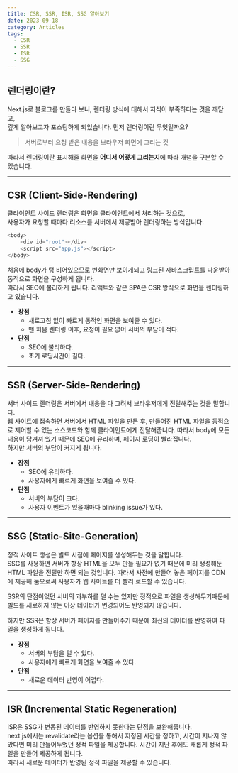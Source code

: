 ```yaml
---
title: CSR, SSR, ISR, SSG 알아보기
date: 2023-09-18
category: Articles
tags:
  - CSR
  - SSR
  - ISR
  - SSG
---
```


## 렌더링이란?

Next.js로 블로그를 만들다 보니, 렌더링 방식에 대해서 지식이 부족하다는 것을 깨닫고,  
깊게 알아보고자 포스팅하게 되었습니다. 먼저 렌더링이란 무엇일까요?

> 서버로부터 요청 받은 내용을 브라우저 화면에 그리는 것

따라서 렌더링이란 표시해줄 화면을 **어디서 어떻게 그리는지**에 따라 개념을 구분할 수 있습니다.

---

## CSR (Client-Side-Rendering)
클라이언트 사이드 렌더링은 화면을 클라이언트에서 처리하는 것으로,  
사용자가 요청할 때마다 리소스를 서버에서 제공받아 렌더링하는 방식입니다.

```javascript
<body>
    <div id="root"></div>
    <script src="app.js"></script>
</body>
```
처음에 body가 텅 비어있으므로 빈화면만 보이게되고 링크된 자바스크립트를 다운받아 동적으로 화면을 구성하게 됩니다.  
따라서 SEO에 불리하게 됩니다. 리액트와 같은 SPA은 CSR 방식으로 화면을 렌더링하고 있습니다.

- **장점**
  - 새로고침 없이 빠르게 동적인 화면을 보여줄 수 있다.
  - 맨 처음 렌더링 이후, 요청이 필요 없어 서버의 부담이 적다.
- **단점**
  - SEO에 불리하다.
  - 초기 로딩시간이 길다.
---

## SSR (Server-Side-Rendering)
서버 사이드 렌더링은 서버에서 내용을 다 그려서 브라우저에게 전달해주는 것을 말합니다.  
웹 사이트에 접속하면 서버에서 HTML 파일을 만든 후, 만들어진 HTML 파일을 동적으로 제어할 수 있는 소스코드와 함께 클라이언트에게 전달해줍니다. 따라서 body에 모든 내용이 담겨져 있기 때문에 SEO에 유리하며, 페이지 로딩이 빨라집니다.  
하지만 서버의 부담이 커지게 됩니다.

- **장점**
  - SEO에 유리하다.
  - 사용자에게 빠르게 화면을 보여줄 수 있다.
- **단점**
  - 서버의 부담이 크다.
  - 사용자 이벤트가 있을때마다 blinking issue가 있다.
---

## SSG (Static-Site-Generation)
정적 사이트 생성은 빌드 시점에 페이지를 생성해두는 것을 말합니다.  
SSG를 사용하면 서버가 항상 HTML을 모두 만들 필요가 없기 때문에 미리 생성해둔 HTML 파일을 전달만 하면 되는 것입니다. 따라서 사전에 만들어 놓은 페이지를 CDN에 제공해 둠으로써 사용자가 웹 사이트를 더 빨리 로드할 수 있습니다.

SSR의 단점이었던 서버의 과부하를 덜 수는 있지만 정적으로 파일을 생성해두기때문에 빌드를 새로하지 않는 이상 데이터가 변경되어도 반영되지 않습니다.

하지만 SSR은 항상 서버가 페이지를 만들어주기 때문에 최신의 데이터를 반영하여 파일을 생성하게 됩니다. 

- **장점**
  - 서버의 부담을 덜 수 있다.
  - 사용자에게 빠르게 화면을 보여줄 수 있다.
- **단점**
  - 새로운 데이터 반영이 어렵다.
---

## ISR (Incremental Static Regeneration)
ISR은 SSG가 변동된 데이터를 반영하지 못한다는 단점을 보완해줍니다.  
next.js에서는 revalidate라는 옵션을 통해서 지정된 시간을 정하고, 시간이 지나지 않았다면 미리 만들어두었던 정적 파일을 제공합니다. 시간이 지난 후에도 새롭게 정적 파일을 만들어 제공하게 됩니다.  
 따라서 새로운 데이터가 반영된 정적 파일을 제공할 수 있습니다.
